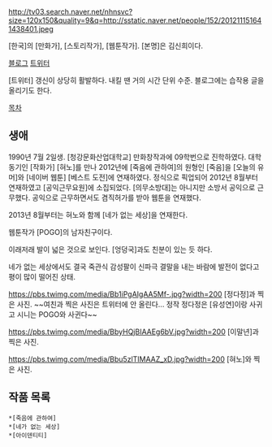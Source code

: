 http://tv03.search.naver.net/nhnsvc?size=120x150&quality=9&q=http://sstatic.naver.net/people/152/201211151641438401.jpeg

[한국]의 [만화가], [스토리작가], [웹툰작가]. [본명]은 김신희이다.

[http://blog.naver.com/kgmsini_ 블로그]
[https://twitter.com/llshinheell 트위터]

[트위터] 갱신이 상당히 활발하다. 내킬 땐 거의 시간 단위 수준. 블로그에는 습작용 글을 올리기도 한다.

[[목차]]
== 생애 ==
1990년 7월 2일생. [청강문화산업대학교] 만화창작과에 09학번으로 진학하였다. 대학 동기인 [작화가] [혀노]를 만나 2012년에 [죽음에 관하여]의 원형인 [죽음]을 [오늘의 유머]와 [네이버 웹툰] [베스트 도전]에 연재하였다. 정식으로 픽업되어 2012년 8월부터 연재하였고 [공익근무요원]에 소집되었다. [의무소방대]는 아니지만 소방서 공익으로 근무했다. 공익으로 근무하면서도 겸직허가를 받아 웹툰을 연재했다.

2013년 8월부터는 혀노와 함께 [네가 없는 세상]을 연재한다.

웹툰작가 [POGO]의 남자친구이다.

이래저래 발이 넓은 것으로 보인다. [엉덩국]과도 친분이 있는 듯 하다. 

네가 없는 세상에서도 결국 죽관식 감성팔이 신파극 결말을 내는 바람에 발전이 없다고 평이 많이 떨어진 상태.

https://pbs.twimg.com/media/Bb1iPgAIgAA5Mf-.jpg?width=200
[정다정]과 찍은 사진. ~~여친과 찍은 사진은 트위터에 안 올린다... 정작 정다정은 [유성연]이랑 사귀고 시니는 POGO와 사귄다~~

https://pbs.twimg.com/media/BbyHQjBIAAEg6bV.jpg?width=200
[이말년]과 찍은 사진.

https://pbs.twimg.com/media/Bbu5zlTIMAAZ_xD.jpg?width=200
[혀노]와 찍은 사진.
== 작품 목록 ==
 *[죽음에 관하여]
 *[네가 없는 세상]
 *[아이덴티티]
